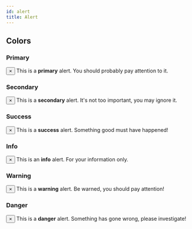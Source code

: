 ```yaml
---
id: alert
title: Alert
---
```



## Colors

### Primary

<Playground>
  <div class="alert alert--primary" role="alert">
    <button aria-label="Close" class="clean-btn close" type="button">
      <span aria-hidden="true">&times;</span>
    </button>
    This is a <strong>primary</strong> alert. You should probably pay attention to
    it.
  </div>
</Playground>

### Secondary

<Playground>
  <div class="alert alert--secondary" role="alert">
    <button aria-label="Close" class="clean-btn close" type="button">
      <span aria-hidden="true">&times;</span>
    </button>
    This is a <strong>secondary</strong> alert. It's not too important, you may ignore
    it.
  </div>
</Playground>

### Success

<Playground>
  <div class="alert alert--success" role="alert">
    <button aria-label="Close" class="clean-btn close" type="button">
      <span aria-hidden="true">&times;</span>
    </button>
    This is a <strong>success</strong> alert. Something good must have happened!
  </div>
</Playground>

### Info

<Playground>
  <div class="alert alert--info" role="alert">
    <button aria-label="Close" class="clean-btn close" type="button">
      <span aria-hidden="true">&times;</span>
    </button>
    This is an <strong>info</strong> alert. For your information only.
  </div>
</Playground>

### Warning

<Playground>
  <div class="alert alert--warning" role="alert">
    <button aria-label="Close" class="clean-btn close" type="button">
      <span aria-hidden="true">&times;</span>
    </button>
    This is a <strong>warning</strong> alert. Be warned, you should pay attention!
  </div>
</Playground>

### Danger

<Playground>
  <div class="alert alert--danger" role="alert">
    <button aria-label="Close" class="clean-btn close" type="button">
      <span aria-hidden="true">&times;</span>
    </button>
    This is a <strong>danger</strong> alert. Something has gone wrong, please investigate!
  </div>
</Playground>
